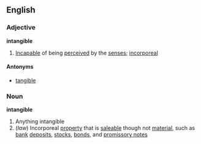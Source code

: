 ==English==
===Adjective===
'''intangible'''

#[[Incapable]] of being [[perceived]] by the [[sense]]s; [[incorporeal]]

====Antonyms====
*[[tangible]]

===Noun===
'''intangible'''

#Anything intangible
#(''law'') Incorporeal [[property]] that is [[saleable]] though not [[material]], such as [[bank]] [[deposits]], [[stock]]s, [[bond]]s, and [[promissory note]]s